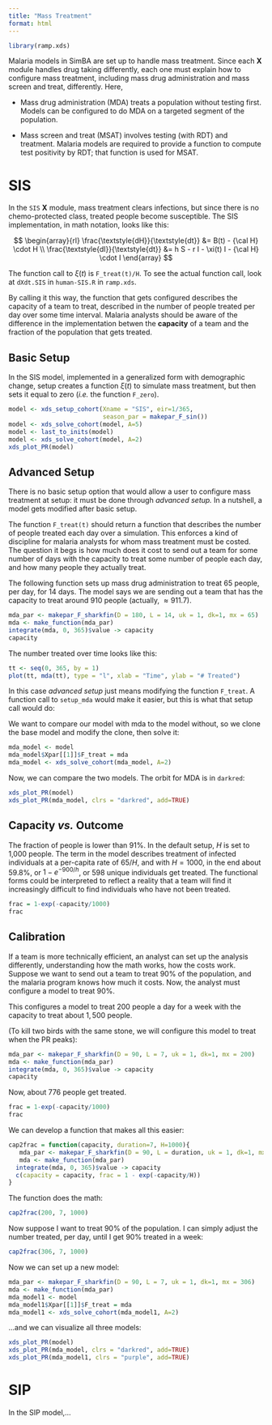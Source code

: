 ```yaml
---
title: "Mass Treatment"
format: html
---
```


```r
library(ramp.xds)
```

Malaria models in SimBA are set up to handle mass treatment. Since each **X** module handles drug taking differently, each one must explain how to configure mass treatment, including mass drug administration and mass screen and treat, differently. Here,

-   Mass drug administration (MDA) treats a population without testing first. Models can be configured to do MDA on a targeted segment of the population.

-   Mass screen and treat (MSAT) involves testing (with RDT) and treatment. Malaria models are required to provide a function to compute test positivity by RDT; that function is used for MSAT.

# SIS

In the `SIS` **X** module, mass treatment clears infections, but since there is no chemo-protected class, treated people become susceptible. The SIS implementation, in math notation, looks like this:

$$
\begin{array}{rl}
\frac{\textstyle{dH}}{\textstyle{dt}} &= B(t) - {\cal H}  \cdot H \\
\frac{\textstyle{dI}}{\textstyle{dt}} &= h S - r I - \xi(t) I - {\cal H}  \cdot I
\end{array}
$$

The function call to $\xi(t)$ is `F_treat(t)/H`. To see the actual function call, look at `dXdt.SIS` in `human-SIS.R` in `ramp.xds`.

By calling it this way, the function that gets configured describes the capacity of a team to treat, described in the number of people treated per day over some time interval. Malaria analysts should be aware of the difference in the implementation betwen the **capacity** of a team and the fraction of the population that gets treated.

## Basic Setup

In the SIS model, implemented in a generalized form with demographic change, setup creates a function $\xi(t)$ to simulate mass treatment, but then sets it equal to zero (*i.e.* the function `F_zero`).

```r
model <- xds_setup_cohort(Xname = "SIS", eir=1/365, 
                          season_par = makepar_F_sin()) 
model <- xds_solve_cohort(model, A=5)
model <- last_to_inits(model) 
model <- xds_solve_cohort(model, A=2)
xds_plot_PR(model)
```

## Advanced Setup

There is no basic setup option that would allow a user to configure mass treatment at setup: it must be done through *advanced setup.* In a nutshell, a model gets modified after basic setup.

The function `F_treat(t)` should return a function that describes the number of people treated each day over a simulation. This enforces a kind of discipline for malaria analysts for whom mass treatment must be costed. The question it begs is how much does it cost to send out a team for some number of days with the capacity to treat some number of people each day, and how many people they actually treat.

The following function sets up mass drug administration to treat 65 people, per day, for 14 days. The model says we are sending out a team that has the capacity to treat around 910 people (actually, $\approx 911.7$).

```r
mda_par <- makepar_F_sharkfin(D = 180, L = 14, uk = 1, dk=1, mx = 65)
mda <- make_function(mda_par)
integrate(mda, 0, 365)$value -> capacity
capacity
```

The number treated over time looks like this:

```r
tt <- seq(0, 365, by = 1) 
plot(tt, mda(tt), type = "l", xlab = "Time", ylab = "# Treated")
```

In this case *advanced setup* just means modifying the function `F_treat`. A function call to `setup_mda` would make it easier, but this is what that setup call would do:

We want to compare our model with mda to the model without, so we clone the base model and modify the clone, then solve it:

```r
mda_model <- model
mda_model$Xpar[[1]]$F_treat = mda
mda_model <- xds_solve_cohort(mda_model, A=2)
```

Now, we can compare the two models. The orbit for MDA is in `darkred`:

```r
xds_plot_PR(model)
xds_plot_PR(mda_model, clrs = "darkred", add=TRUE)
```

## Capacity *vs.* Outcome

The fraction of people is lower than 91%. In the default setup, $H$ is set to 1,000 people. The term in the model describes treatment of infected individuals at a per-capita rate of $65/H,$ and with $H=1000$, in the end about 59.8%, or $1-e^{-900/h}$, or $598$ unique individuals get treated. The functional forms could be interpreted to reflect a reality that a team will find it increasingly difficult to find individuals who have not been treated.

```r
frac = 1-exp(-capacity/1000) 
frac 
```

## Calibration

If a team is more technically efficient, an analyst can set up the analysis differently, understanding how the math works, how the costs work. Suppose we want to send out a team to treat 90% of the population, and the malaria program knows how much it costs. Now, the analyst must configure a model to treat 90%.

This configures a model to treat 200 people a day for a week with the capacity to treat about $1,500$ people.

(To kill two birds with the same stone, we will configure this model to treat when the PR peaks):

```r
mda_par <- makepar_F_sharkfin(D = 90, L = 7, uk = 1, dk=1, mx = 200)
mda <- make_function(mda_par)
integrate(mda, 0, 365)$value -> capacity
capacity
```

Now, about $776$ people get treated.

```r
frac = 1-exp(-capacity/1000)
frac
```

We can develop a function that makes all this easier:

```r
cap2frac = function(capacity, duration=7, H=1000){
   mda_par <- makepar_F_sharkfin(D = 90, L = duration, uk = 1, dk=1, mx = capacity)
   mda <- make_function(mda_par)
  integrate(mda, 0, 365)$value -> capacity
  c(capacity = capacity, frac = 1 - exp(-capacity/H)) 
}
```

The function does the math:

```r
cap2frac(200, 7, 1000)
```

Now suppose I want to treat 90% of the population. I can simply adjust the number treated, per day, until I get 90% treated in a week:

```r
cap2frac(306, 7, 1000)
```

Now we can set up a new model:

```r
mda_par <- makepar_F_sharkfin(D = 90, L = 7, uk = 1, dk=1, mx = 306)
mda <- make_function(mda_par)
mda_model1 <- model
mda_model1$Xpar[[1]]$F_treat = mda
mda_model1 <- xds_solve_cohort(mda_model1, A=2)
```

...and we can visualize all three models:

```r
xds_plot_PR(model)
xds_plot_PR(mda_model, clrs = "darkred", add=TRUE)
xds_plot_PR(mda_model1, clrs = "purple", add=TRUE)
```

# SIP

In the SIP model,...
